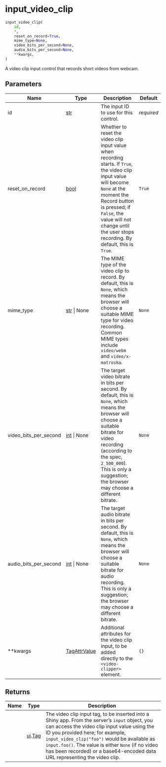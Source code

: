 # input_video_clip { #shinymedia.input_video_clip }

```python
input_video_clip(
    id,
    *,
    reset_on_record=True,
    mime_type=None,
    video_bits_per_second=None,
    audio_bits_per_second=None,
    **kwargs,
)
```

A video clip input control that records short videos from webcam.

## Parameters {.doc-section .doc-section-parameters}

| Name                  | Type                                     | Description                                                                                                                                                                                                                                                               | Default    |
|-----------------------|------------------------------------------|---------------------------------------------------------------------------------------------------------------------------------------------------------------------------------------------------------------------------------------------------------------------------|------------|
| id                    | [str](`str`)                             | The input ID to use for this control.                                                                                                                                                                                                                                     | _required_ |
| reset_on_record       | [bool](`bool`)                           | Whether to reset the video clip input value when recording starts. If `True`, the video clip input value will become `None` at the moment the Record button is pressed; if `False`, the value will not change until the user stops recording. By default, this is `True`. | `True`     |
| mime_type             | [str](`str`) \| None                     | The MIME type of the video clip to record. By default, this is `None`, which means the browser will choose a suitable MIME type for video recording. Common MIME types include `video/webm` and `video/x-matroska`.                                                       | `None`     |
| video_bits_per_second | [int](`int`) \| None                     | The target video bitrate in bits per second. By default, this is `None`, which means the browser will choose a suitable bitrate for video recording (according to the spec, `2_500_000`). This is only a suggestion; the browser may choose a different bitrate.          | `None`     |
| audio_bits_per_second | [int](`int`) \| None                     | The target audio bitrate in bits per second. By default, this is `None`, which means the browser will choose a suitable bitrate for audio recording. This is only a suggestion; the browser may choose a different bitrate.                                               | `None`     |
| **kwargs              | [TagAttrValue](`htmltools.TagAttrValue`) | Additional attributes for the video clip input, to be added directly to the `<video-clipper>` element.                                                                                                                                                                    | `{}`       |

## Returns {.doc-section .doc-section-returns}

| Name   | Type                                   | Description                                                                                                                                                                                                                                                                                                                                                             |
|--------|----------------------------------------|-------------------------------------------------------------------------------------------------------------------------------------------------------------------------------------------------------------------------------------------------------------------------------------------------------------------------------------------------------------------------|
|        | [ui](`shiny.ui`).[Tag](`shiny.ui.Tag`) | The video clip input tag, to be inserted into a Shiny app. From the server's `input` object, you can access the video clip input value using the ID you provided here; for example, `input_video_clip("foo")` would be available as `input.foo()`. The value is either `None` (if no video has been recorded) or a base64-encoded data URL representing the video clip. |